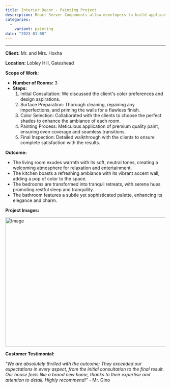 ```yaml
---
title: Interior Decor - Painting Project
description: React Server Components allow developers to build applications that span the server and client.
categories:
  - 
    variant: painting
date: "2023-01-08"
---
```

---

**Client:** Mr. and Mrs. Hoxha

**Location:** Lobley Hill, Gateshead

**Scope of Work:**
- **Number of Rooms:** 3
- **Steps:**
  1. Initial Consultation: We discussed the client's color preferences and design aspirations.
  2. Surface Preparation: Thorough cleaning, repairing any imperfections, and priming the walls for a flawless finish.
  3. Color Selection: Collaborated with the clients to choose the perfect shades to enhance the ambiance of each room.
  4. Painting Process: Meticulous application of premium quality paint, ensuring even coverage and seamless transitions.
  5. Final Inspection: Detailed walkthrough with the clients to ensure complete satisfaction with the results.

**Outcome:**
- The living room exudes warmth with its soft, neutral tones, creating a welcoming atmosphere for relaxation and entertainment.
- The kitchen boasts a refreshing ambiance with its vibrant accent wall, adding a pop of color to the space.
- The bedrooms are transformed into tranquil retreats, with serene hues promoting restful sleep and tranquility.
- The bathroom features a subtle yet sophisticated palette, enhancing its elegance and charm.

**Project Images:**

<Image
  src="/images/banner-md.jpg"
  width="718"
  height="404"
  alt="Image"
/>

**Customer Testimonial:**

*"We are absolutely thrilled with the outcome; They exceeded our expectations in every aspect, from the initial consultation to the final result. Our house feels like a brand new home, thanks to their expertise and attention to detail. Highly recommend!"* - Mr. Gino

